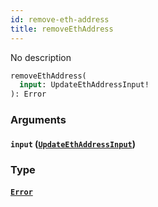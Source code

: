 ```yaml
---
id: remove-eth-address
title: removeEthAddress
---
```



No description

```graphql
removeEthAddress(
  input: UpdateEthAddressInput!
): Error
```


### Arguments

#### `input` ([`UpdateEthAddressInput`](../../references/inputs/update-eth-address-input))




### Type

#### [`Error`](../../references/objects/error) 






